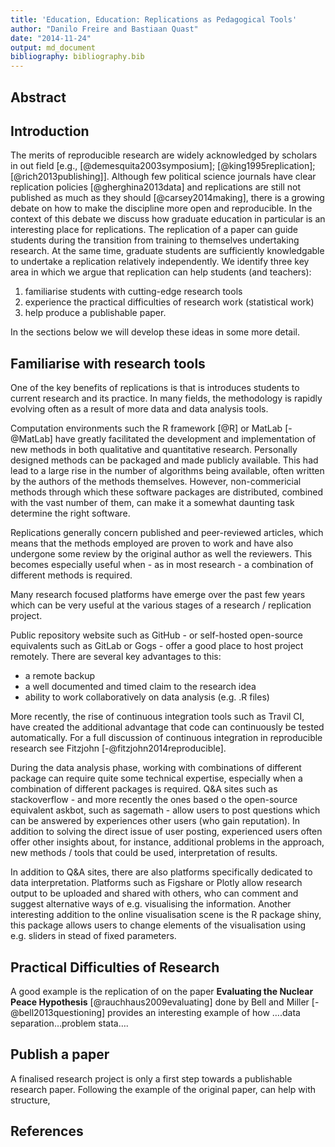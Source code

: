 ```yaml
---
title: 'Education, Education: Replications as Pedagogical Tools'
author: "Danilo Freire and Bastiaan Quast"
date: "2014-11-24"
output: md_document
bibliography: bibliography.bib
---
```


## Abstract

## Introduction

The merits of reproducible research are widely acknowledged by scholars in out field [e.g., [@demesquita2003symposium]; [@king1995replication]; [@rich2013publishing]].
Although few political science journals have clear replication policies [@gherghina2013data] and replications are still not published as much as they should [@carsey2014making], there is a growing debate on how to make the discipline more open and reproducible.
In the context of this debate we discuss how graduate education in particular is an interesting place for replications.
The replication of a paper can guide students during the transition from training to themselves undertaking research.
At the same time, graduate students are sufficiently knowledgable to undertake a replication relatively independently.
We identify three key area in which we argue that replication can help students (and teachers): 

1) familiarise students with cutting-edge research tools
2) experience the practical difficulties of research work (statistical work)
3) help produce a publishable paper.

In the sections below we will develop these ideas in some more detail.


## Familiarise with research tools

One of the key benefits of replications is that is introduces students to current research and its practice.
In many fields, the methodology is rapidly evolving often as a result of more data and data analysis tools.

Computation environments such the R framework [@R] or MatLab [-@MatLab] have greatly facilitated the development and implementation of new methods in both qualitative and quantitative research.
Personally designed methods can be packaged and made publicly available.
This had lead to a large rise in the number of algorithms being available, often written by the authors of the methods themselves.
However, non-commericial methods through which these software packages are distributed, combined with the vast number of them,
can make it a somewhat daunting task determine the right software.

Replications generally concern published and peer-reviewed articles,
which means that the methods employed are proven to work
and have also undergone some review by the original author as well the reviewers.
This becomes especially useful when - as in most research - a combination of different methods is required.

Many research focused platforms have emerge over the past few years which can be very useful at the various stages of a research / replication project.

Public repository website such as GitHub - or self-hosted open-source equivalents such as GitLab or Gogs - offer a good place to host project remotely. There are several key advantages to this:

* a remote backup
* a well documented and timed claim to the research idea
* ability to work collaboratively on data analysis (e.g. .R files)

More recently, the rise of continuous integration tools such as Travil CI, have created the additional advantage that code can continuously be tested automatically. For a full discussion of continuous integration in reproducible research see Fitzjohn [-@fitzjohn2014reproducible].

During  the data analysis phase, working with combinations of different package can require quite some technical expertise, especially when a combination of different packages is required.
Q&A sites such as stackoverflow - and more recently the ones based o the open-source equivalent askbot, such as sagemath - allow users to post questions which can be answered by experiences other users (who gain reputation).
In addition to solving the direct issue of user posting, experienced users often offer other insights about, for instance,
additional problems in the approach,
new methods / tools that could be used,
interpretation of results.

In addition to Q&A sites, there are also platforms specifically dedicated to data interpretation.
Platforms such as Figshare or Plotly allow research output to be uploaded and shared with others, 
who can comment and suggest alternative ways of e.g. visualising the information.
Another interesting addition to the online visualisation scene is the R package shiny,
this package allows users to change elements of the visualisation using e.g. sliders in stead of fixed parameters.


## Practical Difficulties of Research

A good example is the replication of on the paper **Evaluating the Nuclear Peace Hypothesis** [@rauchhaus2009evaluating] done by Bell and Miller [-@bell2013questioning] provides an interesting example of how ....data separation...problem stata....


## Publish a paper

A finalised research project is only a first step towards a publishable research paper.
Following the example of the original paper, can help with structure, 


## References